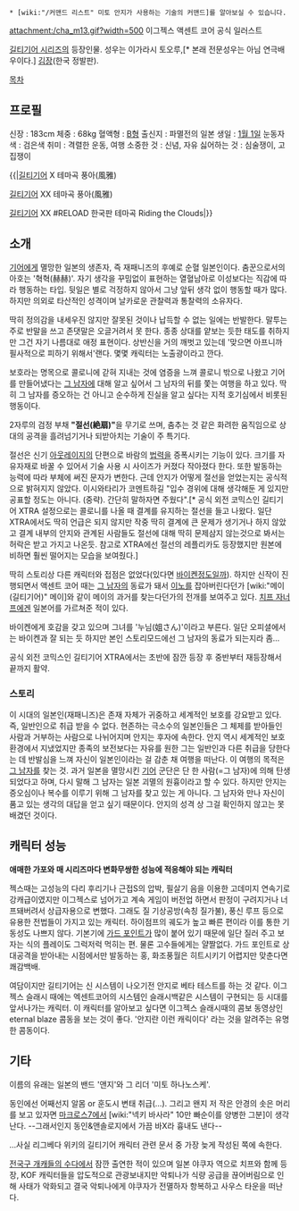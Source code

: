 {{{+1 御津 闇慈 / Anji Mito}}}
 * [wiki:"/커맨드 리스트" 미토 안지가 사용하는 기술의 커맨드]를 알아보실 수 있습니다.

attachment:/cha_m13.gif?width=500
이그젝스 액센트 코어 공식 일러스트

[[길티기어 시리즈]]의 등장인물. 성우는 이가라시 토오루,[* 본래 전문성우는 아님 연극배우이다.] [[김장]](한국 정발판).

[[목차]]

== 프로필 ==
신장 : 183cm
체중 : 68kg
혈액형 : [[B형]]
출신지 : 파멸전의 일본
생일 : [[1월 1일]]
눈동자 색 : 검은색
취미 : 격렬한 운동, 여행
소중한 것 : 신념, 자유
싫어하는 것 : 심술쟁이, 고집쟁이

{{|[[길티기어]] X 테마곡 풍아(風雅){{{#!html
<object type="application/x-shockwave-flash" data="http://pds20.egloos.com/pds/201012/24/63/dewplayer-mini.swf" width="200" height="20" id="dewplayer" name="dewplayer">
<param name="movie" value="http://pds20.egloos.com/pds/201012/24/63/dewplayer-mini.swf" />
<param name="flashvars" value="mp3=http://pds20.egloos.com/pds/201012/27/63/anji001.mp3" />
</object>}}}

[[길티기어]] XX 테마곡 풍아(風雅){{{#!html
<object type="application/x-shockwave-flash" data="http://pds20.egloos.com/pds/201012/24/63/dewplayer-mini.swf" width="200" height="20" id="dewplayer" name="dewplayer">
<param name="movie" value="http://pds20.egloos.com/pds/201012/24/63/dewplayer-mini.swf" />
<param name="flashvars" value="mp3=http://pds20.egloos.com/pds/201012/27/63/anji002.mp3" />
</object>}}}

[[길티기어]] XX #RELOAD 한국판 테마곡 Riding the Clouds{{{#!html
<object type="application/x-shockwave-flash" data="http://pds20.egloos.com/pds/201012/24/63/dewplayer-mini.swf" width="200" height="20" id="dewplayer" name="dewplayer">
<param name="movie" value="http://pds20.egloos.com/pds/201012/24/63/dewplayer-mini.swf" />
<param name="flashvars" value="mp3=http://pds19.egloos.com/pds/201012/27/63/anji003.mp3" />
</object>}}}|}}

== 소개 ==
[[기어]]에게 멸망한 일본의 생존자, 즉 재패니즈의 후예로 순혈 일본인이다. 춤꾼으로서의 아호는 '혁혁(赫赫)'. 자기 생각을 꾸밈없이 표현하는 열혈남아로 이성보다는 직감에 따라 행동하는 타입. 뒷일은 별로 걱정하지 않아서 그냥 앞뒤 생각 없이 행동할 때가 많다. 하지만 의외로 타산적인 성격이며 날카로운 관찰력과 통찰력의 소유자다.

딱히 정의감을 내세우진 않지만 잘못된 것이나 납득할 수 없는 일에는 반발한다. 말투는 주로 반말을 쓰고 존댓말은 오글거려서 못 한다. 종종 상대를 얕보는 듯한 태도를 취하지만 그건 자기 나름대로 애정 표현이다. 상반신을 거의 깨벗고 있는데 '맞으면 아프니까 필사적으로 피하기 위해서'랜다. 몇몇 캐릭터는 노출광이라고 깐다.

보호라는 명목으로 콜로니에 갇혀 지내는 것에 염증을 느껴 콜로니 밖으로 나왔고 기어를 만들어냈다는 [[그 남자(길티기어 시리즈)|그 남자]]에 대해 알고 싶어서 그 남자의 뒤를 쫓는 여행을 하고 있다. 딱히 그 남자를 증오하는 건 아니고 순수하게 진실을 알고 싶다는 지적 호기심에서 비롯된 행동이다.

2자루의 검정 부채 '''"절선(絶扇)"'''을 무기로 쓰며, 춤추는 것 같은 화려한 움직임으로 상대의 공격을 흘려넘기거나 되받아치는 기술이 주 특기다.

절선은 신기 [[아웃레이지]]의 단편으로 바람의 [[법력]]을 증폭시키는 기능이 있다. 크기를 자유자재로 바꿀 수 있어서 기술 사용 시 사이즈가 커졌다 작아졌다 한다. 또한 발동하는 능력에 따라 부체에 써진 문자가 변한다. 근데 안지가 어떻게 절선을 얻었는지는 공식적으로 밝혀지지 않았다. 이시와타리가 코멘트하길 "입수 경위에 대해 생각해둔 게 있지만 공표할 정도는 아니다. (중략). 간단히 말하자면 주웠다".[* 공식 외전 코믹스인 길티기어 XTRA 설정으로는 콜로니를 나올 때 결계를 유지하는 절선을 들고 나왔다. 일단 XTRA에서도 딱히 언급은 되지 않지만 작중 딱히 결계에 큰 문제가 생기거나 하지 않았고 결계 내부의 안지와 관계된 사람들도 절선에 대해 딱히 문제삼지 않는것으로 봐서는 허락은 받고 가지고 나온듯. 참고로 XTRA에선 절선의 레플리카도 등장했지만 원본에 비하면 훨씬 떨어지는 모습을 보여줬다.]

딱히 스토리상 다른 캐릭터와 접점은 없었다(있다면 [[바이켄]]정도일까). 하지만 신작이 진행되면서 액센트 코어 때는 [[그 남자(길티기어 시리즈)|그 남자]]의 동료가 돼서 [[이노]]를 잡아버린다던가 [wiki:"메이(길티기어)" 메이]와 같이 메이의 과거를 찾는다던가의 전개를 보여주고 있다. [[치프 자너프]]에겐 일본어를 가르쳐준 적이 있다.

바이켄에게 호감을 갖고 있으며 그녀를 '누님(姐さん)'이라고 부른다. 일단 오피셜에서는 바이켄과 잘 되는 듯 하지만 본인 스토리모드에선 그 남자의 동료가 되는지라 좀...

공식 외전 코믹스인 길티기어 XTRA에서는 초반에 잠깐 등장 후 중반부터 재등장해서 끝까지 활약.

=== 스토리 ===
이 시대의 일본인(재패니즈)은 존재 자체가 귀중하고 세계적인 보호를 강요받고 있다. 즉, 일반인으로 취급 받을 수 없다. 현존하는 극소수의 일본인들은 그 체제를 받아들인 사람과 거부하는 사람으로 나뉘어지며 안지는 후자에 속한다. 안지 역시 세계적인 보호 환경에서 지냈었지만 종족의 보전보다는 자유를 원한 그는 일반인과 다른 취급을 당한다는 데 반발심을 느껴 자신이 일본인이라는 걸 감춘 채 여행을 떠난다. 이 여행의 목적은 [[그 남자(길티기어 시리즈)|그 남자]]를 찾는 것. 과거 일본을 멸망시킨 [[기어]] 군단은 단 한 사람(=그 남자)에 의해 탄생되었다고 하며, 다시 말해 그 남자는 일본 괴멸의 원흉이라고 할 수 있다. 하지만 안지는 증오심이나 복수를 이루기 위해 그 남자를 찾고 있는 게 아니다. 그 남자와 만나 자신이 품고 있는 생각의 대답을 얻고 싶기 때문이다. 안지의 성격 상 그걸 확인하지 않고는 못 배겼던 것이다.

== 캐릭터 성능 ==
'''애매한 가포와 매 시리즈마다 변화무쌍한 성능에 적응해야 되는 캐릭터''' 

젝스때는 고성능의 다리 후리기나 근접S의 압박, 필살기 음을 이용한 고데미지 연속기로 강캐급이였지만 이그젝스로 넘어가고 계속 게임이 버전업 하면서 판정이 구려지거나 너프돼버려서 상급자용으로 변했다. 그래도 질 기상공방(속칭 질가불), 풍신 루프 등으로 유용한 전법들이 가지고 있는 캐릭터. 하이점프의 궤도가 높고 빠른 편이라 이를 통한 기동성도 나쁘지 않다. 기본기에 [[가드 포인트]]가 많이 붙어 있기 때문에 일단 질러 주고 보자는 식의 플레이도 그럭저럭 먹히는 편. 물론 고수들에게는 얄짤없다. 가드 포인트로 상대공격을 받아내는 시점에서만 발동하는 홍, 화조풍월은 히트시키기 어렵지만 맞춘다면 쾌감백배. 

여담이지만 길티기어는 신 시스템이 나오기전 안지로 베타 테스트를 하는 것 같다. 이그젝스 슬래시 때에는 엑센트코어의 시스템인 슬래시백같은 시스템이 구현되는 등 시대를 앞서나가는 캐릭터. 이 캐릭터를 알아보고 싶다면 이그젝스 슬래시때의 콤보 동영상인 eternal blaze 콤동을 보는 것이 좋다. '안지란 이런 캐릭이다' 라는 것을 알려주는 유명한 콤동이다.

== 기타 ==
이름의 유래는 일본의 밴드 '앤지'와 그 리더 '미토 하나노스케'.

동인에선 어째선지 알몸 or 훈도시 변태 취급(…). 그리고 왠지 저 작은 안경의 솟은 머리를 보고 있자면 [[마크로스7]]에서 [wiki:"넥키 바사라" 10만 빠순이를 양병한 그분]이 생각난다. --그래서인지 동인&앤솔로지에서 가끔 바X라 흉내도 낸다--

…사실 리그베다 위키의 길티기어 캐릭터 관련 문서 중 가장 늦게 작성된 쪽에 속한다.

[[전국구 개캐들의 수다]]에서 잠깐 출연한 적이 있으며 일본 야쿠자 역으로 치프와 함께 등장, KOF 캐릭터들을 압도적으로 관광보내지만 악퇴나가 식량 공급을 끊어버림으로 인해 사태가 악화되고 결국 악퇴나에게 야쿠자가 전멸하자 항복하고 사우스 타운을 떠난다.
